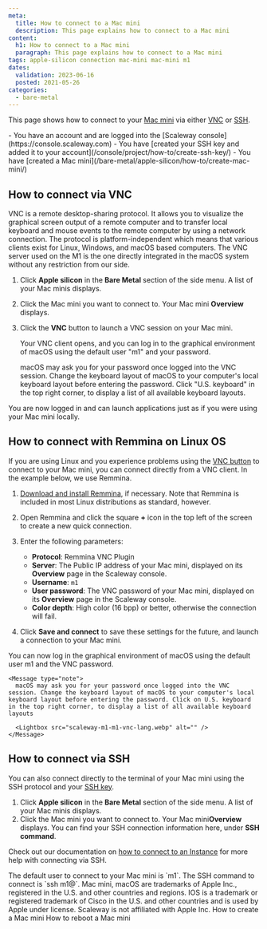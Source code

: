 ```yaml
---
meta:
  title: How to connect to a Mac mini
  description: This page explains how to connect to a Mac mini
content:
  h1: How to connect to a Mac mini
  paragraph: This page explains how to connect to a Mac mini
tags: apple-silicon connection mac-mini mac-mini m1 
dates:
  validation: 2023-06-16
  posted: 2021-05-26
categories:
  - bare-metal
---
```


This page shows how to connect to your [Mac mini](/bare-metal/apple-silicon/concepts/#mac-mini) via either [VNC](/bare-metal/apple-silicon/concepts/#vnc) or [SSH](/console/account/concepts/#ssh-key).

<Macro id="iam-requirements" />

<Message type="requirement">
  - You have an account and are logged into the [Scaleway console](https://console.scaleway.com)
  - You have [created your SSH key and added it to your account](/console/project/how-to/create-ssh-key/)
  - You have [created a Mac mini](/bare-metal/apple-silicon/how-to/create-mac-mini/)
</Message>

## How to connect via VNC

VNC is a remote desktop-sharing protocol. It allows you to visualize the graphical screen output of a remote computer and to transfer local keyboard and mouse events to the remote computer by using a network connection. The protocol is platform-independent which means that various clients exist for Linux, Windows, and macOS based computers. The VNC server used on the M1 is the one directly integrated in the macOS system without any restriction from our side.

1. Click **Apple silicon** in the **Bare Metal** section of the side menu. A list of your Mac minis displays.
    <Lightbox src="scaleway-m1-list.webp" alt="" />
2. Click the Mac mini you want to connect to. Your Mac mini **Overview** displays.
3. Click the **VNC** button to launch a VNC session on your Mac mini.
    <Lightbox src="scaleway-m1-vnc.webp" alt="" />

    Your VNC client opens, and you can log in to the graphical environment of macOS using the default user "m1" and your password.

    <Message type="note">
      macOS may ask you for your password once logged into the VNC session. Change the keyboard layout of macOS to your computer's local keyboard layout before entering the password. Click "U.S. keyboard" in the top right corner, to display a list of all available keyboard layouts.

      <Lightbox src="scaleway-m1-vnc-lang.webp" alt="" />
    </Message>

You are now logged in and can launch applications just as if you were using your Mac mini locally.

<Lightbox src="scaleway-m1-remote-desktop.webp" alt="" />

## How to connect with Remmina on Linux OS

If you are using Linux and you experience problems using the [VNC button](#how-to-connect-via-vnc) to connect to your Mac mini, you can connect directly from a VNC client. In the example below, we use Remmina.

1. [Download and install Remmina](https://gitlab.com/Remmina/Remmina/-/wikis/home), if necessary. Note that Remmina is included in most Linux distributions as standard, however.

2. Open Remmina and click the square **+** icon in the top left of the screen to create a new quick connection.

3. Enter the following parameters:
    - **Protocol**: Remmina VNC Plugin
    - **Server**: The Public IP address of your Mac mini, displayed on its **Overview** page in the Scaleway console.
    - **Username**: `m1`
    - **User password**: The VNC password of your Mac mini, displayed on its **Overview** page in the Scaleway console.
    - **Color depth**: High color (16 bpp) or better, otherwise the connection will fail.

4. Click **Save and connect** to save these settings for the future, and launch a connection to your Mac mini.

You can now log in the graphical environment of macOS using the default user m1 and the VNC password.

    <Message type="note">
      macOS may ask you for your password once logged into the VNC session. Change the keyboard layout of macOS to your computer's local keyboard layout before entering the password. Click on U.S. keyboard in the top right corner, to display a list of all available keyboard layouts

      <Lightbox src="scaleway-m1-m1-vnc-lang.webp" alt="" />
    </Message>


## How to connect via SSH

You can also connect directly to the terminal of your Mac mini using the SSH protocol and your [SSH key](/console/account/concepts/#ssh-key). 

1. Click **Apple silicon** in the **Bare Metal** section of the side menu. A list of your Mac minis displays.
    <Lightbox src="scaleway-list.webp" alt="" />
2. Click the Mac mini you want to connect to. Your Mac mini**Overview** displays. You can find your SSH connection information here, under **SSH command**.
    <Lightbox src="scaleway-m1-ssh.webp" alt="" />

Check out our documentation on [how to connect to an Instance](/compute/instances/how-to/connect-to-instance/) for more help with connecting via SSH.

<Message type="note">
  The default user to connect to your Mac mini is `m1`. The SSH command to connect is `ssh m1@<your_mac_mini_m1_ip>`.
</Message>

<Message type="note">
  Mac mini, macOS are trademarks of Apple Inc., registered in the U.S. and other countries and regions. IOS is a trademark or registered trademark of Cisco in the U.S. and other countries and is used by Apple under license. Scaleway is not affiliated with Apple Inc.
</Message> 


<Navigation title="See Also">
  <PreviousButton to="/bare-metal/apple-silicon/how-to/create-mac-mini/">How to create a Mac mini</PreviousButton>
  <NextButton to="/bare-metal/apple-silicon/how-to/reboot-mac-mini/">How to reboot a Mac mini</NextButton>
</Navigation>

